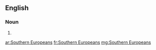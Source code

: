 ==English==

===Noun===
{{head|en|plural|head=[[southern|Southern]] [[Europeans]]}}

# {{plural of|Southern European|lang=en}}

[[ar:Southern Europeans]]
[[fr:Southern Europeans]]
[[mg:Southern Europeans]]